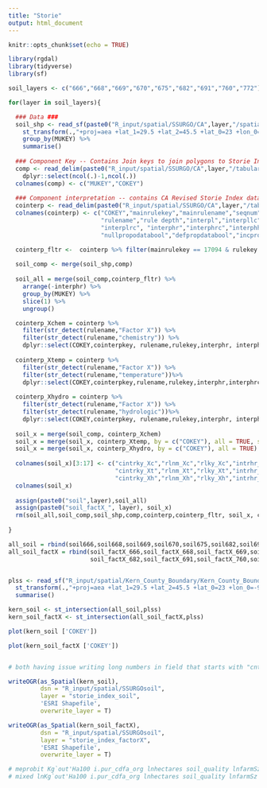 ```yaml
---
title: "Storie"
output: html_document
---
```


```r
knitr::opts_chunk$set(echo = TRUE)
```

```r

library(rgdal) 
library(tidyverse) 
library(sf) 

```

```r
soil_layers <- c("666","668","669","670","675","682","691","760","772")

for(layer in soil_layers){

  ### Data ###
  soil_shp <- read_sf(paste0("R_input/spatial/SSURGO/CA",layer,"/spatial/soilmu_a_ca",layer,".shp")) %>% 
    st_transform(.,"+proj=aea +lat_1=29.5 +lat_2=45.5 +lat_0=23 +lon_0=-96 +x_0=0 +y_0=0 +ellps=GRS80 +towgs84=0,0,0,0,0,0,0 +units=m +no_defs") %>% 
    group_by(MUKEY) %>% 
    summarise()
  
  ### Component Key -- Contains Join keys to join polygons to Storie Index ###
  comp <- read_delim(paste0("R_input/spatial/SSURGO/CA",layer,"/tabular/comp.txt"), delim = "|", col_names = F) %>% 
    dplyr::select(ncol(.)-1,ncol(.))
  colnames(comp) <- c("MUKEY","COKEY")
  
  ### Component interpretation -- contains CA Revised Storie Index data ###
  cointerp <- read_delim(paste0("R_input/spatial/SSURGO/CA",layer,"/tabular/cinterp.txt"),delim = "|", col_names = F)
  colnames(cointerp) <- c("COKEY","mainrulekey","mainrulename","seqnum","rulekey",
                          "rulename","rule depth","interpl","interpllc","interplRV",
                          "interplrc", "interphr","interphrc","interphh","interphhc",
                          "nullpropodatabool","defpropdatabool","incpropdatabool","cointerpkey")

  cointerp_fltr <-  cointerp %>% filter(mainrulekey == 17094 & rulekey == 17094)
  
  soil_comp <- merge(soil_shp,comp)
  
  soil_all = merge(soil_comp,cointerp_fltr) %>% 
    arrange(-interphr) %>% 
    group_by(MUKEY) %>% 
    slice(1) %>% 
    ungroup()

  cointerp_Xchem = cointerp %>% 
    filter(str_detect(rulename,"Factor X")) %>% 
    filter(str_detect(rulename,"chemistry")) %>% 
    dplyr::select(COKEY,cointerpkey, rulename,rulekey,interphr, interphrc)
  
  cointerp_Xtemp = cointerp %>% 
    filter(str_detect(rulename,"Factor X")) %>% 
    filter(str_detect(rulename,"temperature"))%>% 
    dplyr::select(COKEY,cointerpkey,rulename,rulekey,interphr,interphrc)
  
  cointerp_Xhydro = cointerp %>% 
    filter(str_detect(rulename,"Factor X")) %>% 
    filter(str_detect(rulename,"hydrologic"))%>% 
    dplyr::select(COKEY,cointerpkey, rulename,rulekey,interphr, interphrc)
  
  soil_x = merge(soil_comp, cointerp_Xchem)
  soil_x = merge(soil_x, cointerp_Xtemp, by = c("COKEY"), all = TRUE, suffixes = c('_Xc','_Xt'))
  soil_x = merge(soil_x, cointerp_Xhydro, by = c("COKEY"), all = TRUE)
  
  colnames(soil_x)[3:17] <- c("cintrky_Xc","rlnm_Xc","rlky_Xc","intrhr_Xc","intrhrc_Xc",
                              "cintrky_Xt","rlnm_Xt","rlky_Xt","intrhr_Xt","intrhrc_Xt",
                              "cintrky_Xh","rlnm_Xh","rlky_Xh","intrhr_Xh","intrhrc_Xh")
  colnames(soil_x)
  
  assign(paste0("soil",layer),soil_all)
  assign(paste0("soil_factX_", layer), soil_x)
  rm(soil_all,soil_comp,soil_shp,comp,cointerp,cointerp_fltr, soil_x, cointerp_Xtemp, cointerp_Xchem, cointerp_Xhydro)
    
}

all_soil = rbind(soil666,soil668,soil669,soil670,soil675,soil682,soil691,soil760,soil772)
all_soil_factX = rbind(soil_factX_666,soil_factX_668,soil_factX_669,soil_factX_670,soil_factX_675,
                       soil_factX_682,soil_factX_691,soil_factX_760,soil_factX_772)


plss <- read_sf("R_input/spatial/Kern_County_Boundary/Kern_County_Boundary.shp") %>% 
  st_transform(.,"+proj=aea +lat_1=29.5 +lat_2=45.5 +lat_0=23 +lon_0=-96 +x_0=0 +y_0=0 +ellps=GRS80 +towgs84=0,0,0,0,0,0,0 +units=m +no_defs") %>% 
  summarise()

kern_soil <- st_intersection(all_soil,plss)
kern_soil_factX <- st_intersection(all_soil_factX,plss)

plot(kern_soil ['COKEY'])

plot(kern_soil_factX ['COKEY'])


# both having issue writing long numbers in field that starts with "cntrpky"!!!

writeOGR(as_Spatial(kern_soil), 
         dsn = "R_input/spatial/SSURGOsoil",
         layer = "storie_index_soil",
         'ESRI Shapefile',
         overwrite_layer = T)

writeOGR(as_Spatial(kern_soil_factX), 
         dsn = "R_input/spatial/SSURGOsoil",
         layer = "storie_index_factorX",
         'ESRI Shapefile',
         overwrite_layer = T)
```

```r
# meprobit Kg`out'Ha100 i.pur_cdfa_org lnhectares soil_quality lnfarmSz ||PermFam:|| year:, vce(robust);
# mixed lnKg`out'Ha100 i.pur_cdfa_org lnhectares soil_quality lnfarmSz if Kg`out'Ha100>0||PermFam:|| year:, vce(robust)
```


